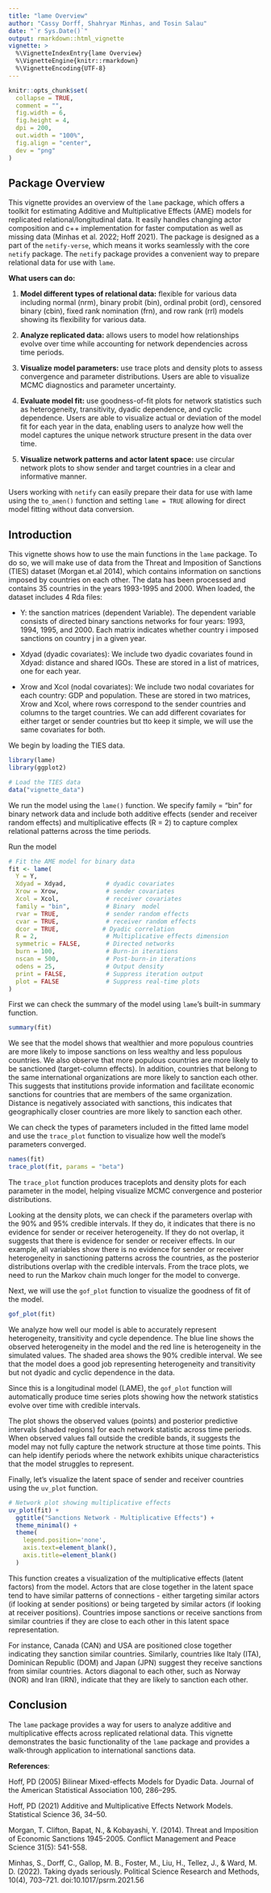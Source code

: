 ```yaml
---
title: "lame Overview"
author: "Cassy Dorff, Shahryar Minhas, and Tosin Salau"
date: "`r Sys.Date()`"
output: rmarkdown::html_vignette
vignette: >
  %\VignetteIndexEntry{lame Overview}
  %\VignetteEngine{knitr::rmarkdown}
  %\VignetteEncoding{UTF-8}
---
```


```r
knitr::opts_chunk$set(
  collapse = TRUE,
  comment = "",
  fig.width = 6,
  fig.height = 4,
  dpi = 200,
  out.width = "100%",
  fig.align = "center",
  dev = "png" 
)
```

## Package Overview

This vignette provides an overview of the `lame` package, which offers a toolkit for estimating Additive and Multiplicative Effects (AME) models for replicated relational/longitudinal data. It easily handles changing actor composition and c++ implementation for faster computation as well as missing data (Minhas et al. 2022; Hoff 2021). The package is designed as a part of the `netify-verse`, which means it works seamlessly with the core `netify` package. The `netify` package provides a convenient way to prepare relational data for use with `lame`.

**What users can do:**

(1) **Model different types of relational data:** flexible for various data including normal (nrm), binary probit (bin), ordinal probit (ord), censored binary (cbin), fixed rank nomination (frn), and row rank (rrl) models showing its flexibility for various data.

(2) **Analyze replicated data:** allows users to model how relationships evolve over time while accounting for network dependencies across time periods.

(2) **Visualize model parameters:** use trace plots and density plots to assess convergence and parameter distributions. Users are able to visualize MCMC diagnostics and parameter uncertainty.

(3) **Evaluate model fit:** use goodness-of-fit plots for network statistics such as heterogeneity, transitivity, dyadic dependence, and cyclic dependence. Users are able to visualize actual or deviation of the model fit for each year in the data, enabling users to analyze how well the model captures the unique network structure present in the data over time.
  
(4) **Visualize network patterns and actor latent space:** use circular network plots to show sender and target countries in a clear and informative manner.

Users working with `netify` can easily prepare their data for use with lame using the `to_amen()` function and setting `lame = TRUE` allowing for direct model fitting without data conversion.

## Introduction

This vignette shows how to use the main functions in the `lame` package. To do so, we will make use of data from the Threat and Imposition of Sanctions (TIES) dataset (Morgan et.al 2014), which contains information on sanctions imposed by countries on each other. The data has been processed and contains 35 countries in the years 1993-1995 and 2000. When loaded, the dataset includes 4 Rda files:

- Y: the sanction matrices (dependent Variable). The dependent variable consists of directed binary sanctions networks for four years: 1993, 1994, 1995, and 2000. Each matrix indicates whether country i imposed sanctions on country j in a given year.

- Xdyad (dyadic covariates): We include two dyadic covariates found in Xdyad: distance and shared IGOs. These are stored in a list of matrices, one for each year.

- Xrow and Xcol (nodal covariates): We include two nodal covariates for each country: GDP and population. These are stored in two matrices, Xrow and Xcol, where rows correspond to the sender countries and columns to the target countries. We can add different covariates for either target or sender countries but tto keep it simple, we will use the same covariates for both.

We begin by loading the TIES data. 

```r
library(lame)
library(ggplot2)

# Load the TIES data
data("vignette_data")

```


We run the model using the `lame()` function. We specify family = "bin" for binary network data and include both additive effects (sender and receiver random effects) and multiplicative effects (R = 2) to capture complex relational patterns across the time periods.


Run the model

```r
# Fit the AME model for binary data
fit <- lame(
  Y = Y,                    
  Xdyad = Xdyad,           # dyadic covariates
  Xrow = Xrow,             # sender covariates
  Xcol = Xcol,             # receiver covariates 
  family = "bin",          # Binary  model
  rvar = TRUE,             # sender random effects
  cvar = TRUE,             # receiver random effects
  dcor = TRUE,            # Dyadic correlation
  R = 2,                   # Multiplicative effects dimension
  symmetric = FALSE,       # Directed networks
  burn = 100,              # Burn-in iterations
  nscan = 500,             # Post-burn-in iterations
  odens = 25,              # Output density
  print = FALSE,           # Suppress iteration output
  plot = FALSE             # Suppress real-time plots
)

```

First we can check the summary of the model using `lame`'s built-in summary function. 

```r
summary(fit)
```

We see that the model shows that wealthier and more populous countries are more likely to impose sanctions on less wealthy and less populous countries. We also observe that more populous countries are more likely to be sanctioned (target-column effects). In addition, countries that belong to the same international organizations are more likely to sanction each other. This suggests that institutions provide information and facilitate economic sanctions for countries that are members of the same organization. Distance is negatively associated with sanctions, this indicates that geographically closer countries are more likely to sanction each other.

We can check the types of parameters included in the fitted lame model and use the `trace_plot` function to visualize how well the model's parameters converged.
```r
names(fit)
trace_plot(fit, params = "beta")
```

The `trace_plot` function produces traceplots and density plots for each parameter in the model, helping visualize MCMC convergence and posterior distributions.

Looking at the density plots, we can check if the parameters overlap with the 90% and 95% credible intervals. If they do, it indicates that there is no evidence for sender or receiver heterogeneity. If they do not overlap, it suggests that there is evidence for sender or receiver effects. In our example, all variables show there is no evidence for sender or receiver heterogeneity in sanctioning patterns across the countries, as the posterior distributions overlap with the credible intervals. From the trace plots, we need to run the Markov chain much longer for the model to converge.

Next, we will use the `gof_plot` function to visualize the goodness of fit of the model. 

```r
gof_plot(fit) 
```
 
We analyze how well our model is able to accurately represent heterogeneity, transitivity and cycle dependence. The blue line shows the observed heterogeneity in the model and the red line is heterogeneity in the simulated values. The shaded area shows the 90% credible interval. We see that the model does a good job representing heterogeneity and transitivity but not dyadic and cyclic dependence in the data.
 
Since this is a longitudinal model (LAME), the `gof_plot` function will automatically produce time series plots showing how the network statistics evolve over time with credible intervals.

The plot shows the observed values (points) and posterior predictive intervals (shaded regions) for each network statistic across time periods. When observed values fall outside the credible bands, it suggests the model may not fully capture the network structure at those time points. This can help identify periods where the network exhibits unique characteristics that the model struggles to represent.

Finally, let's visualize the latent space of sender and receiver countries using the `uv_plot` function.

```r

# Network plot showing multiplicative effects
uv_plot(fit) +
  ggtitle("Sanctions Network - Multiplicative Effects") +
  theme_minimal() +
  theme(
    legend.position='none',
    axis.text=element_blank(),
    axis.title=element_blank()
  )

```

This function creates a visualization of the multiplicative effects (latent factors) from the model. Actors that are close together in the latent space tend to have similar patterns of connections - either targeting similar actors (if looking at sender positions) or being targeted by similar actors (if looking at receiver positions). Countries impose sanctions or receive sanctions from similar countries if they are close to each other in this latent space representation.

For instance, Canada (CAN) and USA are positioned close together indicating they sanction similar countries. Similarly, countries like Italy (ITA), Dominican Republic (DOM) and Japan (JPN) suggest they receive sanctions from similar countries. Actors diagonal to each other, such as Norway (NOR) and Iran (IRN), indicate that they are likely to sanction each other.


## Conclusion

The `lame` package provides a way for users to analyze additive and multiplicative effects across replicated relational data. This vignette demonstrates the basic functionality of the `lame` package and provides a walk-through application to international sanctions data.

**References**:

Hoff, PD (2005) Bilinear Mixed-effects Models for Dyadic Data. Journal of the American Statistical Association 100, 286–295.

Hoff, PD (2021) Additive and Multiplicative Effects Network Models. Statistical Science 36, 34–50.

Morgan, T. Clifton, Bapat, N., & Kobayashi, Y. (2014). Threat and Imposition of Economic Sanctions 1945-2005. Conflict Management and Peace Science 31(5): 541-558.

Minhas, S., Dorff, C., Gallop, M. B., Foster, M., Liu, H., Tellez, J., & Ward, M. D. (2022). Taking dyads seriously. Political Science Research and Methods, 10(4), 703–721. doi:10.1017/psrm.2021.56